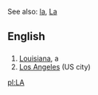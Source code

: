 See also: [[la]], [[La]]

==English==

==={{Abbreviation}}===
#[[Louisiana]], a {{USstate}}
#[[Los Angeles]] (US city)

[[pl:LA]]
